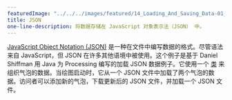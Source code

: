 ```yaml
---
featuredImage: "../../../images/featured/14_Loading_And_Saving_Data-01_JSON-thumbnail.png"
title: JSON
one-line-description: 将数据存储在 JavaScript 对象表示法（JSON） 中。
---
```


<a href="https://developer.mozilla.org/en-US/docs/Learn/JavaScript/Objects/JSON" target="_blank">JavaScript Object Notation (JSON)</a> 
是一种在文件中编写数据的格式。尽管语法来自 JavaScript，但 JSON 在许多其他语境中被使用。这个例子是基于 Daniel Shiffman 用 Java 为 Processing 编写的加载 JSON 数据例子。它使用一个 
<a href="https://p5js.org/reference/#/p5/class" target="_blank">类</a> 
来组织气泡的数据。当绘图启动时，它从一个 JSON 文件中加载了两个气泡的数据。访问者可以添加新的气泡，下载更新后的 JSON 文件，并加载一个 JSON 文件。